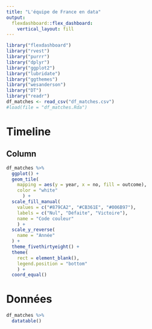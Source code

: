 ```yaml
---
title: "L'équipe de France en data"
output: 
  flexdashboard::flex_dashboard:
    vertical_layout: fill
---
```


```r
library("flexdashboard")
library("rvest")
library("purrr")
library("dplyr")
library("ggplot2")
library("lubridate")
library("ggthemes")
library("wesanderson")
library("DT")
library("readr")
df_matches <- read_csv("df_matches.csv")
#load(file = "df_matches.Rda")
```

Timeline {data-icon="fa-list"}
=====================================


Column {data-width=500}
-------------------------------------

```r
df_matches %>% 
  ggplot() +
  geom_tile(
    mapping = aes(y = year, x = no, fill = outcome), 
    color = "white"
      ) + 
  scale_fill_manual(
    values = c("#879CA2", "#CB361E", "#006B97"), 
    labels = c("Nul", "Défaite", "Victoire"),
    name = "Code couleur"
    ) + 
  scale_y_reverse(
    name = "Année"
  ) + 
  theme_fivethirtyeight() + 
  theme(
    rect = element_blank(), 
    legend.position = "bottom"
    ) + 
  coord_equal()
```


Données {data-icon="fa-list"}
=====================================

```r
df_matches %>%
  datatable()
```

